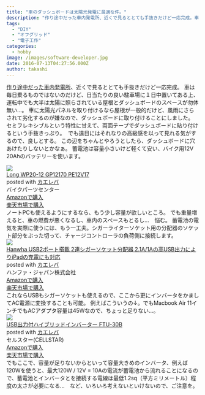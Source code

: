```yaml
---
title: "車のダッシュボードは太陽光発電に最適な件。"
description: "作り途中だった車内発電所、近くで見るととても手抜きだけど一応完成。車は毎日乗るものではないのだけど、日当たりの良い駐車場に１日中置いてある上、運転中でも大半は太..."
tags:
  - "DIY"
  - "オフグリッド"
  - "電子工作"
categories:
  - hobby
image: /images/software-developer.jpg
date: 2016-07-13T04:27:56.000Z
author: takashi
---
```



<a href="http://blog.rinka-blossom.com/zhen-zai-nibei-etedian-yuan-woque-bao-siteoku/">作り途中だった車内発電所</a>、近くで見るととても手抜きだけど一応完成。
車は毎日乗るものではないのだけど、日当たりの良い駐車場に１日中置いてある上、運転中でも大半は太陽に照らされている屋根とダッシュボードのスペースが勿体無い…。
車に太陽光パネルを取り付けるなら屋根が一般的だけど、風雨にさらされて劣化するのが嫌なので、ダッシュボードに取り付けることにしました。
<img src="https://farm8.staticflickr.com/7632/26882816855_fa4580d12c_z_d.jpg" alt="" />
セミフレキシブルという特性に甘えて、両面テープでダッシュボードに貼り付けるという手抜きっぷり。
<img src="https://farm8.staticflickr.com/7443/26830353031_4a88e1e681_z_d.jpg" alt="" />
でも遠目にはそれなりの高級感を以って見れる気がするので、良しとする。
この辺をちゃんとやろうとしたら、ダッシュボードに穴あけたりしないとかなぁ。
蓄電池は容量小さいけど軽くて安い、バイク用12V 20Ahのバッテリーを使います。
<div class="kaerebalink-box"><div class="kaerebalink-image"><a href="http://c.af.moshimo.com/af/c/click?a_id=602830&amp;p_id=170&amp;pc_id=185&amp;pl_id=4062&amp;s_v=b5Rz2P0601xu&amp;url=http%3A%2F%2Fwww.amazon.co.jp%2Fexec%2Fobidos%2FASIN%2FB007AEWAXO%2Fref%3Dnosim" target="_blank" rel="noopener"><img src="http://ecx.images-amazon.com/images/I/41SbQRaU2AL._SL160_.jpg" style="border: none" /></a><img src="http://i.af.moshimo.com/af/i/impression?a_id=602830&amp;p_id=170&amp;pc_id=185&amp;pl_id=4062" width="1" height="1" style="border:none"></div><div class="kaerebalink-info"><div class="kaerebalink-name"><a href="http://c.af.moshimo.com/af/c/click?a_id=602830&amp;p_id=170&amp;pc_id=185&amp;pl_id=4062&amp;s_v=b5Rz2P0601xu&amp;url=http%3A%2F%2Fwww.amazon.co.jp%2Fexec%2Fobidos%2FASIN%2FB007AEWAXO%2Fref%3Dnosim" target="_blank" rel="noopener">Long WP20-12 GP12170 PE12V17</a><img src="http://i.af.moshimo.com/af/i/impression?a_id=602830&amp;p_id=170&amp;pc_id=185&amp;pl_id=4062" width="1" height="1" style="border:none"><div class="kaerebalink-powered-date">posted with <a href="http://kaereba.com" rel="nofollow noopener" target="_blank">カエレバ</a></div></div><div class="kaerebalink-detail"> バイクパーツセンター     </div><div class="kaerebalink-link1"><div class="shoplinkamazon"><a href="http://c.af.moshimo.com/af/c/click?a_id=602830&amp;p_id=170&amp;pc_id=185&amp;pl_id=4062&amp;s_v=b5Rz2P0601xu&amp;url=http%3A%2F%2Fwww.amazon.co.jp%2Fgp%2Fsearch%3Fkeywords%3DLong%2520WP20-12%2520GP12170%2520PE12V17%26__mk_ja_JP%3D%2583J%2583%255E%2583J%2583i" target="_blank" rel="noopener">Amazonで購入</a><img src="http://i.af.moshimo.com/af/i/impression?a_id=602830&amp;p_id=170&amp;pc_id=185&amp;pl_id=4062" width="1" height="1" style="border:none"></div><div class="shoplinkrakuten"><a href="http://c.af.moshimo.com/af/c/click?a_id=602830&amp;p_id=54&amp;pc_id=54&amp;pl_id=616&amp;s_v=b5Rz2P0601xu&amp;url=http%3A%2F%2Fsearch.rakuten.co.jp%2Fsearch%2Fmall%2FLong%2520WP20-12%2520GP12170%2520PE12V17%2F-%2Ff.1-p.1-s.1-sf.0-st.A-v.2%3Fx%3D0" target="_blank" rel="noopener">楽天市場で購入</a><img src="http://i.af.moshimo.com/af/i/impression?a_id=602830&amp;p_id=54&amp;pc_id=54&amp;pl_id=616" width="1" height="1" style="border:none"></div></div></div><div class="booklink-footer" style="clear: left"></div></div>
ノートPCも使えるようにするなら、もう少し容量が欲しいところ。
でも重量増えると、車の燃費が悪くなるし、車内のスペースもとるし…　悩む。
蓄電池の電気を実際に使うには、もう一工夫。シガーライターソケット用の分配器のソケット部分をぶった切って、チャージコントローラの負荷側に接続します。
<div class="kaerebalink-box"><div class="kaerebalink-image"><a href="http://c.af.moshimo.com/af/c/click?a_id=602830&amp;p_id=170&amp;pc_id=185&amp;pl_id=4062&amp;s_v=b5Rz2P0601xu&amp;url=http%3A%2F%2Fwww.amazon.co.jp%2Fexec%2Fobidos%2FASIN%2FB00742EX9G%2Fref%3Dnosim" target="_blank" rel="noopener"><img src="http://ecx.images-amazon.com/images/I/41sVE95uAkL._SL160_.jpg" style="border: none" /></a><img src="http://i.af.moshimo.com/af/i/impression?a_id=602830&amp;p_id=170&amp;pc_id=185&amp;pl_id=4062" width="1" height="1" style="border:none"></div><div class="kaerebalink-info"><div class="kaerebalink-name"><a href="http://c.af.moshimo.com/af/c/click?a_id=602830&amp;p_id=170&amp;pc_id=185&amp;pl_id=4062&amp;s_v=b5Rz2P0601xu&amp;url=http%3A%2F%2Fwww.amazon.co.jp%2Fexec%2Fobidos%2FASIN%2FB00742EX9G%2Fref%3Dnosim" target="_blank" rel="noopener">Hanwha USB2ポート搭載 2連シガーソケット分配器 2.1A/1Aの高USB出力によりiPadの充電にも対応</a><img src="http://i.af.moshimo.com/af/i/impression?a_id=602830&amp;p_id=170&amp;pc_id=185&amp;pl_id=4062" width="1" height="1" style="border:none"><div class="kaerebalink-powered-date">posted with <a href="http://kaereba.com" rel="nofollow noopener" target="_blank">カエレバ</a></div></div><div class="kaerebalink-detail"> ハンファ・ジャパン株式会社     </div><div class="kaerebalink-link1"><div class="shoplinkamazon"><a href="http://c.af.moshimo.com/af/c/click?a_id=602830&amp;p_id=170&amp;pc_id=185&amp;pl_id=4062&amp;s_v=b5Rz2P0601xu&amp;url=http%3A%2F%2Fwww.amazon.co.jp%2Fgp%2Fsearch%3Fkeywords%3DHanwha%2520USB2%2583%257C%2581%255B%2583g%2593%258B%258D%25DA%25202%2598A%2583V%2583K%2581%255B%2583%255C%2583P%2583b%2583g%2595%25AA%2594z%258A%25ED%25202.1A%252F1A%2582%25CC%258D%2582USB%258Fo%2597%25CD%2582%25C9%2582%25E6%2582%25E8iPad%2582%25CC%258F%255B%2593d%2582%25C9%2582%25E0%2591%25CE%2589%259E%2581I%2520%255BUSB%2583J%2581%255B%2583%2560%2583%2583%2581%255B%2583W%2583%2583%2581%255B%255D%2520UMA-2CS2USB%26__mk_ja_JP%3D%2583J%2583%255E%2583J%2583i" target="_blank" rel="noopener">Amazonで購入</a><img src="http://i.af.moshimo.com/af/i/impression?a_id=602830&amp;p_id=170&amp;pc_id=185&amp;pl_id=4062" width="1" height="1" style="border:none"></div><div class="shoplinkrakuten"><a href="http://c.af.moshimo.com/af/c/click?a_id=602830&amp;p_id=54&amp;pc_id=54&amp;pl_id=616&amp;s_v=b5Rz2P0601xu&amp;url=http%3A%2F%2Fsearch.rakuten.co.jp%2Fsearch%2Fmall%2FHanwha%2520USB2%25E3%2583%259D%25E3%2583%25BC%25E3%2583%2588%25E6%2590%25AD%25E8%25BC%2589%25202%25E9%2580%25A3%25E3%2582%25B7%25E3%2582%25AC%25E3%2583%25BC%25E3%2582%25BD%25E3%2582%25B1%25E3%2583%2583%25E3%2583%2588%25E5%2588%2586%25E9%2585%258D%25E5%2599%25A8%25202.1A%252F1A%25E3%2581%25AE%25E9%25AB%2598USB%25E5%2587%25BA%25E5%258A%259B%25E3%2581%25AB%25E3%2582%2588%25E3%2582%258AiPad%25E3%2581%25AE%25E5%2585%2585%25E9%259B%25BB%25E3%2581%25AB%25E3%2582%2582%25E5%25AF%25BE%25E5%25BF%259C%25EF%25BC%2581%2520%255BUSB%25E3%2582%25AB%25E3%2583%25BC%25E3%2583%2581%25E3%2583%25A3%25E3%2583%25BC%25E3%2582%25B8%25E3%2583%25A3%25E3%2583%25BC%255D%2520UMA-2CS2USB%2F-%2Ff.1-p.1-s.1-sf.0-st.A-v.2%3Fx%3D0" target="_blank" rel="noopener">楽天市場で購入</a><img src="http://i.af.moshimo.com/af/i/impression?a_id=602830&amp;p_id=54&amp;pc_id=54&amp;pl_id=616" width="1" height="1" style="border:none"></div></div></div><div class="booklink-footer" style="clear: left"></div></div>
これならUSBもシガーソケットも使えるので、ここから更にインバータをかましてAC電源に変換することも可能。
例えばこういうの↓。でもMacbook Air 11インチでもACアダプタ容量は45Wなので、ちょっと足りない…。
<div class="kaerebalink-box"><div class="kaerebalink-image"><a href="http://c.af.moshimo.com/af/c/click?a_id=602830&amp;p_id=170&amp;pc_id=185&amp;pl_id=4062&amp;s_v=b5Rz2P0601xu&amp;url=http%3A%2F%2Fwww.amazon.co.jp%2Fexec%2Fobidos%2FASIN%2FB0062NOYTW%2Fref%3Dnosim" target="_blank" rel="noopener"><img src="http://ecx.images-amazon.com/images/I/413DrPnpLWL._SL160_.jpg" style="border: none" /></a><img src="http://i.af.moshimo.com/af/i/impression?a_id=602830&amp;p_id=170&amp;pc_id=185&amp;pl_id=4062" width="1" height="1" style="border:none"></div><div class="kaerebalink-info"><div class="kaerebalink-name"><a href="http://c.af.moshimo.com/af/c/click?a_id=602830&amp;p_id=170&amp;pc_id=185&amp;pl_id=4062&amp;s_v=b5Rz2P0601xu&amp;url=http%3A%2F%2Fwww.amazon.co.jp%2Fexec%2Fobidos%2FASIN%2FB0062NOYTW%2Fref%3Dnosim" target="_blank" rel="noopener">USB出力付ハイブリッドインバーター FTU-30B</a><img src="http://i.af.moshimo.com/af/i/impression?a_id=602830&amp;p_id=170&amp;pc_id=185&amp;pl_id=4062" width="1" height="1" style="border:none"><div class="kaerebalink-powered-date">posted with <a href="http://kaereba.com" rel="nofollow noopener" target="_blank">カエレバ</a></div></div><div class="kaerebalink-detail"> セルスター(CELLSTAR)     </div><div class="kaerebalink-link1"><div class="shoplinkamazon"><a href="http://c.af.moshimo.com/af/c/click?a_id=602830&amp;p_id=170&amp;pc_id=185&amp;pl_id=4062&amp;s_v=b5Rz2P0601xu&amp;url=http%3A%2F%2Fwww.amazon.co.jp%2Fgp%2Fsearch%3Fkeywords%3DUSB%258Fo%2597%25CD%2595t%2583n%2583C%2583u%2583%258A%2583b%2583h%2583C%2583%2593%2583o%2581%255B%2583%255E%2581%255B%2520FTU-30B%26__mk_ja_JP%3D%2583J%2583%255E%2583J%2583i" target="_blank" rel="noopener">Amazonで購入</a><img src="http://i.af.moshimo.com/af/i/impression?a_id=602830&amp;p_id=170&amp;pc_id=185&amp;pl_id=4062" width="1" height="1" style="border:none"></div><div class="shoplinkrakuten"><a href="http://c.af.moshimo.com/af/c/click?a_id=602830&amp;p_id=54&amp;pc_id=54&amp;pl_id=616&amp;s_v=b5Rz2P0601xu&amp;url=http%3A%2F%2Fsearch.rakuten.co.jp%2Fsearch%2Fmall%2FUSB%25E5%2587%25BA%25E5%258A%259B%25E4%25BB%2598%25E3%2583%258F%25E3%2582%25A4%25E3%2583%2596%25E3%2583%25AA%25E3%2583%2583%25E3%2583%2589%25E3%2582%25A4%25E3%2583%25B3%25E3%2583%2590%25E3%2583%25BC%25E3%2582%25BF%25E3%2583%25BC%2520FTU-30B%2F-%2Ff.1-p.1-s.1-sf.0-st.A-v.2%3Fx%3D0" target="_blank" rel="noopener">楽天市場で購入</a><img src="http://i.af.moshimo.com/af/i/impression?a_id=602830&amp;p_id=54&amp;pc_id=54&amp;pl_id=616" width="1" height="1" style="border:none"></div></div></div><div class="booklink-footer" style="clear: left"></div></div>
でもここで、容量が足りないからといって容量大きめのインバータ、例えば120Wを使うと、最大120W / 12V = 10Aの電流が蓄電池から流れることになるので、蓄電池とインバータとを接続する電線は最低1.2sq（平方ミリメートル）程度の太さが必要になる…　など、いろいろ考えないといけないので、ご注意を。